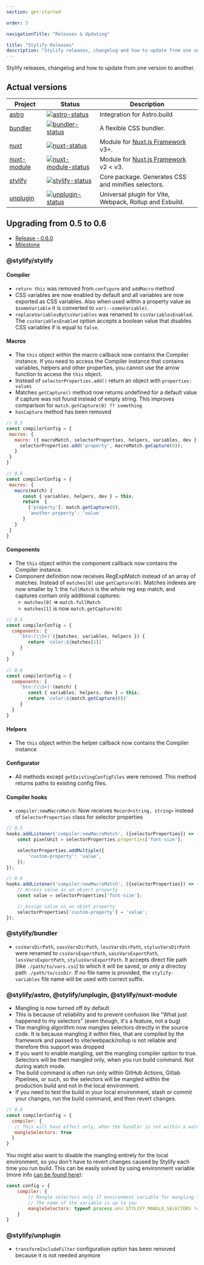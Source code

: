 ```yaml
---
section: get-started

order: 5

navigationTitle: "Releases & Updating"

title: "Stylify Releases"
description: "Stylify releases, changelog and how to update from one version to another."
---
```


Stylify releases, changelog and how to update from one version to another.

## Actual versions

<div class="max-width:100% overflow:auto">

| Project               | Status                                                       | Description                                                                          |
| --------------------- | ------------------------------------------------------------ | -------------------------------------------------------------------------------------|
| [astro]               | [![astro-status]][astro-package]                             | Integration for Astro.build                                                          |
| [bundler]             | [![bundler-status]][bundler-package]                         | A flexible CSS bundler.                                                              |
| [nuxt]                | [![nuxt-status]][nuxt-package]                               | Module for [Nuxt.js Framework](https://nuxtjs.org/) v3+.                             |
| [nuxt-module]         | [![nuxt-module-status]][nuxt-module-package]                 | Module for [Nuxt.js Framework](https://nuxtjs.org/) v2 < v3.                         |
| [stylify]             | [![stylify-status]][stylify-package]                         | Core package. Generates CSS and minifies selectors.                                  |
| [unplugin]            | [![unplugin-status]][unplugin-package]                       | Universal plugin for Vite, Webpack, Rollup and Esbuild.                              |


[astro]: https://github.com/stylify/packages/tree/master/packages/astro
[astro-status]: https://img.shields.io/npm/v/@stylify/astro?color=%2301befe&label=Version&style=for-the-badge
[astro-package]: https://npmjs.com/package/@stylify/astro

[bundler]: https://github.com/stylify/packages/tree/master/packages/bundler
[bundler-status]: https://img.shields.io/npm/v/@stylify/bundler?color=%2301befe&label=Version&style=for-the-badge
[bundler-package]: https://npmjs.com/package/@stylify/bundler

[nuxt]: https://github.com/stylify/packages/tree/master/packages/nuxt
[nuxt-status]: https://img.shields.io/npm/v/@stylify/nuxt?color=%2301befe&label=Version&style=for-the-badge
[nuxt-package]: https://npmjs.com/package/@stylify/nuxt

[nuxt-module]: https://github.com/stylify/packages/tree/master/packages/nuxt-module
[nuxt-module-status]: https://img.shields.io/npm/v/@stylify/nuxt-module?color=%2301befe&label=Version&style=for-the-badge
[nuxt-module-package]: https://npmjs.com/package/@stylify/nuxt-module

[stylify]: https://github.com/stylify/packages/tree/master/packages/stylify
[stylify-status]: https://img.shields.io/npm/v/@stylify/stylify?color=%2301befe&label=Version&style=for-the-badge
[stylify-package]: https://npmjs.com/package/@stylify/stylify

[unplugin]: https://github.com/stylify/packages/tree/master/packages/unplugin
[unplugin-status]: https://img.shields.io/npm/v/@stylify/unplugin?color=%2301befe&label=Version&style=for-the-badge
[unplugin-package]: https://npmjs.com/package/@stylify/unplugin

</div>

## Upgrading from 0.5 to 0.6
* [Release - 0.6.0](https://github.com/stylify/packages/releases/tag/v0.6)
* [Milestone](https://github.com/stylify/packages/milestone/2?closed=1)

### @stylify/stylify
#### Compiler
- `return this` was removed from `configure` and `addMacro` method
- CSS variables are now enabled by default and all variables are now exported as CSS variables. Also when used within a property value as `$someVariable` it is converted to `var(--someVariable)`.
- `replaceVariablesByCssVariables` was renamed to `cssVariablesEnabled`. The `cssVariablesEnabled` option accepts a boolean value that disables CSS variables if is equal to `false`.

#### Macros
* The `this` object within the macro callback now contains the Compiler instance. If you need to access the Compiler instance that contains variables, helpers and other properties, you cannot use the arrow function to access the `this` object.
* Instead of `selectorProperties.add()` return an object with `properties: values`
* Matches `getCapture()` method now returns undefined for a default value if capture was not found instead of empty string. This improves comparison for `match.getCapture(0) ?? something`
* `hasCapture` method has been removed

 ```js
// 0.5
const compilerConfig = {
  macros: {
    macro: ({ macroMatch, selectorProperties, helpers, variables, dev })  => {
      selectorProperties.add('property', macroMatch.geCapture(0));
    }
  }
}

// 0.6
const compilerConfig = {
  macros: {
    macro(match) {
       const { variables, helpers, dev } = this;
       return  {
         ['property']: match.getCapture(0),
         'another-property': 'value'
       }
    }
  }
}
```

#### Components
* The `this` object within the component callback now contains the Compiler instance.
* Component definition now receives RegExpMatch instead of an array of matches. Instead of `matches[0]` use `getCapture(0)`. Matches indexes are now smaller by 1: the `fullMatch` is the whole reg exp match, and captures contain only additional captures:
  - `matches[0]` => `match.fullMatch`
  - `matches[1]` is now `match.getCapture(0)`

```js
// 0.5
const compilerConfig = {
  components: {
     'btn:(\\S+)'({matches, variables, helpers }) {
        return `color:${matches[1]}`
     }
  }
}

// 0.6
const compilerConfig = {
  components: {
     'btn:(\\S+)'(match) {
        const { variables, helpers, dev } = this;
        return `color:${match.getCapture(0)}`
     }
  }
}
```

#### Helpers
* The `this` object within the helper callback now contains the Compiler instance

#### Configurator
* All methods except `getExistingConfigFiles` were removed. This method returns paths to existing config files.

#### Compiler hooks
* `compiler:newMacroMatch`: Now receives `Record<string, string>` instead of `SelectorProperties` class for selector properties

```js
// 0.5
hooks.addListener('compiler:newMacroMatch', ({selectorProperties}) => {
	const pixelUnit = selectorProperties.properties['font-size'];

	selectorProperties.addMultiple({
		'custom-property': 'value',
	});
});

// 0.6
hooks.addListener('compiler:newMacroMatch', ({selectorProperties}) => {
	// Access value as an object property
	const value = selectorProperties['font-size'];

	// Assign value as an objet property
	selectorProperties['custom-property'] = 'value';
});
```

### @stylify/bundler
- `cssVarsDirPath`, `sassVarsDirPath`, `lessVarsDirPath`, `stylusVarsDirPath` were renamed to `cssVarsExportPath`, `sassVarsExportPath`, `lessVarsExportPath`, `stylusVarsExportPath`. It accepts direct file path (like `./path/to/vars.css`) to which it will be saved, or only a directoy path `./path/to/cssDir`. If no file name is provided, the `stylify-variables` file name will be used with correct suffix.

### @stylify/astro, @stylify/unplugin, @stylify/nuxt-module
* Mangling is now turned off by default
* This is because of reliability and to prevent confusion like "What just happened to my selectors" (even though, it's a feature, not a bug)
* The mangling algorithm now mangles selectors directly in the source code. It is because mangling it within files, that are compiled by the framework and passed to vite/webpack/rollup is not reliable and therefore this support was dropped
* If you want to enable mangling, set the mangling compiler option to true. Selectors will be then mangled only, when you run build command. Not during watch mode.
* The build command is often run only within GitHub Actions, Gitlab Pipelines, or such, so the selectors will be mangled within the production build and not in the local environment.
* If you need to test the build in your local environment, stash or commit your changes, run the build command, and then revert changes.

```js
// 0.6
const compilerConfig = {
  compiler: {
   // This will have effect only, when the bundler is not within a watch mode
   mangleSelectors: true
  }
}
```

You might also want to disable the mangling entirely for the local environment, so you don't have to revert changes caused by Stylify each time you run build.
This can be easily solved by using environment variable (more info [can be found here](/en/docs/get-started/mangling-selectors)):

```js
const config = {
	compiler: {
		// Mangle selectors only if environment variable for mangling is set
		// The name of the variable is up to you
		mangleSelectors: typeof process.env.STYLIFY_MANGLE_SELECTORS !== 'undefined'
	}
}
```

### @stylify/unplugin
- `transformIncludeFilter` configuration option has been removed because it is not needed anymore
